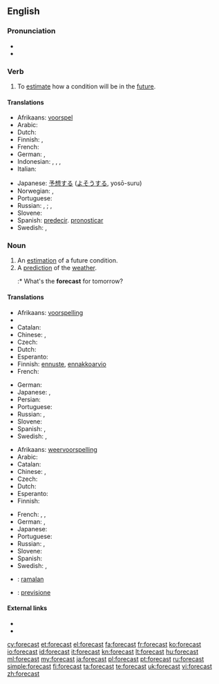 ==English==
{{wikipedia}}

===Pronunciation===
* {{IPA|/ˈfoɻkɑst/}}
* {{audio|en-us-forecast.ogg|Audio (US)}}

===Verb===
{{en-verb|forecasts|forecasting|'''forecast''' or '''[[forecasted]]'''}}

# To [[estimate]] how a condition will be in the [[future]].

====Translations====

{{trans-top|estimate future conditions}}
* Afrikaans: [[voorspel]]
* Arabic: {{t-|ar|يتنبئ}}
* Dutch: {{t+|nl|voorspellen}}
* Finnish: {{t+|fi|ennustaa}}, {{t+|fi|ennakoida}}
* French: {{t+|fr|prévoir}}
* German: {{t-|de|vorhersagen}}, {{t+|de|prognostizieren}}
* Indonesian: {{t+|id|ramal|xs=Indonesian}}, {{t+|id|ramal|alt=meramal|xs=Indonesian}}, {{t+|id|kira|alt=mengira|xs=Indonesian}}, {{t+|id|kira|alt=memperkirakan|xs=Indonesian}}
* Italian: {{t+|it|prevedere}}
{{trans-mid}}
* Japanese: [[予想]]する ([[よそう]]する, yosō-suru)
* Norwegian: {{t+|no|forutsi}}, {{t-|no|predikere}}
* Portuguese: {{t+|pt|prever}}
* Russian: {{t+|ru|предсказывать|tr=pr'edskázyvat'}} {{impf}}, {{t+|ru|предсказать|tr=pr'edskazát'}} {{pf.}}; {{t+|ru|прогнозировать|tr=prognozírovat'}} {{impf}}, {{t+|ru|спрогнозировать|tr=sprognozírovat'}} {{pf.}}
* Slovene: {{t+|sl|napovedati}}
* Spanish: [[predecir]]. [[pronosticar]]
* Swedish: {{t+|sv|förutsäga}}, {{t+|sv|förutse}}
{{trans-bottom}}

===Noun===
{{en-noun}}

# An [[estimation]] of a future condition.
# A [[prediction]] of the [[weather]].
#:* What's the '''forecast''' for tomorrow?

====Translations====
{{trans-top|estimation}}
* Afrikaans: [[voorspelling]]
* {{trreq|ar}}
* Catalan: {{t-|ca|calendari|m}}
* Chinese: {{zh-tsp|預報|预报|yùbào}}, {{zh-tsp|預測|预测|yùcè}}
* Czech: {{t-|cs|předpověď|f}}
* Dutch: {{t+|nl|voorspelling|f}}
* Esperanto: {{t-|eo|prognozo}}
* Finnish: [[ennuste]], [[ennakkoarvio]]
* French: {{t+|fr|prévision|f}}
{{trans-mid}}
* German: {{t+|de|Schätzung|f}}
* Japanese: {{t-|ja|予想|tr=yosō}}, {{t-|ja|予報|tr=yohō}}
* Persian: {{t-|fa|پیشبینی|xs=Persian}}
* Portuguese: {{t+|pt|previsão|f}}
* Russian: {{t+|ru|предсказание|n|tr=pr'edskazánije}}, {{t+|ru|прогноз|m|tr=prognóz}}
* Slovene: {{t-|sl|napoved|f}}
* Spanish: {{t-|es|pronóstico|m}}, {{t+|es|previsión|f}}
* Swedish: {{t-|sv|förhandsberäkning|c}}, {{t+|sv|utsikt|c}}
{{trans-bottom}}

{{trans-top|weather prediction}}
* Afrikaans: [[weervoorspelling]]
* Arabic: {{t-|ar|توقعات طقس|f|p|tr=tawaqu3aat Taqs}}
* Catalan: {{t-|ca|calendari|m}}
* Chinese: {{zh-tsp|預報|预报|yùbào}}, {{zh-tsp|天氣預報|天气预报|tiānqì yùbào}}
* Czech: {{t-|cs|předpověď|f}}
* Dutch: {{t-|nl|weersvoorspelling|f}}
* Esperanto: {{t-|eo|veterprognozo}}
* Finnish: {{t+|fi|sääennuste}}
{{trans-mid}}
* French: {{t+|fr|prévision|f}}, {{t-|fr|prévision météorologique|f}}, {{t-|fr|prévision météo|f}}
* German: {{t+|de|Wettervorhersage|f}}, {{t+|de|Vorhersage|f}}
* Japanese: {{t-|ja|天気予報|tr=tenki yohō}}
* Portuguese: {{t+|pt|previsão|f}}
* Russian: {{t+|ru|прогноз|m|tr=prognóz}}, {{t-|ru|прогноз погоды|m|tr=prognóz pogódy}}
* Slovene: {{t-|sl|napoved|f}}
* Spanish: {{t-|es|pronóstico del tiempo|m}}
* Swedish: {{t-|sv|väderprognos|c}}, {{t+|sv|prognos|c}}
{{trans-bottom}}

{{checktrans-top}}
* {{ttbc|id}}: [[ramal|ramalan]]
* {{ttbc|it}}: [[previsione]]
{{trans-bottom}}

====External links====
* {{R:Webster 1913}}
* {{R:Century 1911}}

[[cy:forecast]]
[[et:forecast]]
[[el:forecast]]
[[fa:forecast]]
[[fr:forecast]]
[[ko:forecast]]
[[io:forecast]]
[[id:forecast]]
[[it:forecast]]
[[kn:forecast]]
[[lt:forecast]]
[[hu:forecast]]
[[ml:forecast]]
[[my:forecast]]
[[ja:forecast]]
[[pl:forecast]]
[[pt:forecast]]
[[ru:forecast]]
[[simple:forecast]]
[[fi:forecast]]
[[ta:forecast]]
[[te:forecast]]
[[uk:forecast]]
[[vi:forecast]]
[[zh:forecast]]